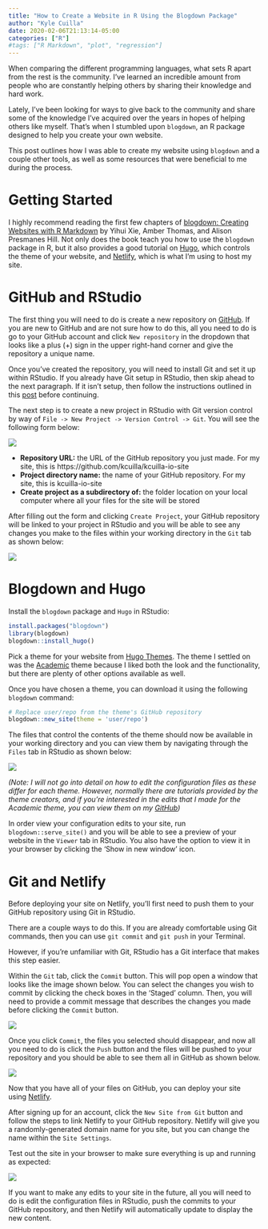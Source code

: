 ```yaml
---
title: "How to Create a Website in R Using the Blogdown Package"
author: "Kyle Cuilla"
date: 2020-02-06T21:13:14-05:00
categories: ["R"]
#tags: ["R Markdown", "plot", "regression"]
---
```


When comparing the different programming languages, what sets R apart from the rest is the community. I've learned an incredible amount from people who are constantly helping others by sharing their knowledge and hard work. 

Lately, I've been looking for ways to give back to the community and share some of the knowledge I've acquired over the years in hopes of helping others like myself. That's when I stumbled upon `blogdown`, an R package designed to help you create your own website. 

This post outlines how I was able to create my website using `blogdown` and a couple other tools, as well as some resources that were beneficial to me during the process.


# Getting Started

I highly recommend reading the first few chapters of [blogdown: Creating Websites with R Markdown](https://bookdown.org/yihui/blogdown/) by Yihui Xie, Amber Thomas, and Alison Presmanes Hill. Not only does the book teach you how to use the `blogdown` package in R, but it also provides a good tutorial on [Hugo](https://themes.gohugo.io/), which controls the theme of your website, and [Netlify](https://www.netlify.com/), which is what I'm using to host my site.


# GitHub and RStudio

The first thing you will need to do is create a new repository on [GitHub](https://github.com/). If you are new to GitHub and are not sure how to do this, all you need to do is go to your GitHub account and click `New repository` in the dropdown that looks like a plus (+) sign in the upper right-hand corner and give the repository a unique name. 

Once you've created the repository, you will need to install Git and set it up within RStudio. If you already have Git setup in RStudio, then skip ahead to the next paragraph. If it isn't setup, then follow the instructions outlined in this [post](http://www.geo.uzh.ch/microsite/reproducible_research/post/rr-rstudio-git/) before continuing.

The next step is to create a new project in RStudio with Git version control by way of  `File -> New Project -> Version Control -> Git`. You will see the following form below:

![](/img/gitform.PNG)

- <b>Repository URL:</b> the URL of the GitHub repository you just made. For my site, this is https://github.com/kcuilla/kcuilla-io-site
- <b>Project directory name:</b> the name of your GitHub repository. For my site, this is kcuilla-io-site
- <b>Create project as a subdirectory of:</b> the folder location on your local computer where all your files for the site will be stored

After filling out the form and clicking `Create Project`, your GitHub repository will be linked to your project in RStudio and you will be able to see any changes you make to the files within your working directory in the `Git` tab as shown below:

![](/img/gitenvironment.PNG)


# Blogdown and Hugo

Install the `blogdown` package and `Hugo` in RStudio:

```r
install.packages("blogdown")
library(blogdown)
blogdown::install_hugo()

```

Pick a theme for your website from [Hugo Themes](https://themes.gohugo.io/). The theme I settled on was the [Academic](https://themes.gohugo.io/academic/) theme because I liked both the look and the functionality, but there are plenty of other options available as well.

Once you have chosen a theme, you can download it using the following `blogdown` command:

```r
# Replace user/repo from the theme's GitHub repository
blogdown::new_site(theme = 'user/repo')

```

The files that control the contents of the theme should now be available in your working directory and you can view them by navigating through the `Files` tab in RStudio as shown below:

![](/img/file_folders.PNG)

<i>(Note: I will not go into detail on how to edit the configuration files as these differ for each theme. However, normally there are tutorials provided by the theme creators, and if you're interested in the edits that I made for the Academic theme, you can view them on my [GitHub](https://github.com/kcuilla/kcuilla.github.io))</i>

In order view your configuration edits to your site, run `blogdown::serve_site()` and you will be able to see a preview of your website in the `Viewer` tab in RStudio. You also have the option to view it in your browser by clicking the 'Show in new window' icon.  


# Git and Netlify

Before deploying your site on Netlify, you'll first need to push them to your GitHub repository using Git in RStudio. 

There are a couple ways to do this. If you are already comfortable using Git commands, then you can use `git commit` and `git push` in your Terminal. 

However, if you're unfamiliar with Git, RStudio has a Git interface that makes this step easier. 

Within the `Git` tab, click the `Commit` button. This will pop open a window that looks like the image shown below. You can select the changes you wish to commit by clicking the check boxes in the 'Staged' column. Then, you will need to provide a commit message that describes the changes you made before clicking the `Commit` button.

![](/img/gitcommit.PNG)

Once you click `Commit`, the files you selected should disappear, and now all you need to do is click the `Push` button and the files will be pushed to your repository and you should be able to see them all in GitHub as shown below.

![](/img/githubpage.PNG)

Now that you have all of your files on GitHub, you can deploy your site using [Netlify](https://www.netlify.com/). 

After signing up for an account, click the `New Site from Git` button and follow the steps to link Netlify to your GitHub repository. Netlify will give you a randomly-generated domain name for you site, but you can change the name within the `Site Settings`. 

Test out the site in your browser to make sure everything is up and running as expected:

![](/img/website.PNG)

If you want to make any edits to your site in the future, all you will need to do is edit the configuration files in RStudio, push the commits to your GitHub repository, and then Netlify will automatically update to display the new content.


